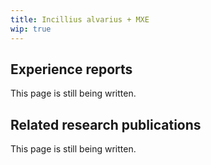 ---
title: Incillius alvarius + MXE
wip: true
---

## Experience reports

This page is still being written.

## Related research publications

This page is still being written.

